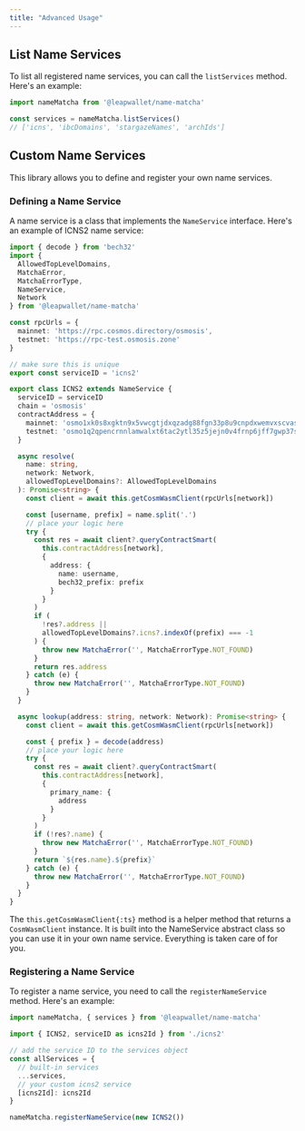 ```yaml
---
title: "Advanced Usage"
---
```


## List Name Services

To list all registered name services, you can call the `listServices` method. Here's an example:

```ts filename="index.ts"
import nameMatcha from '@leapwallet/name-matcha'

const services = nameMatcha.listServices()
// ['icns', 'ibcDomains', 'stargazeNames', 'archIds']
```

## Custom Name Services

This library allows you to define and register your own name services.

### Defining a Name Service

A name service is a class that implements the `NameService` interface. Here's an example of ICNS2 name service:

```ts filename="icns2.ts"
import { decode } from 'bech32'
import {
  AllowedTopLevelDomains,
  MatchaError,
  MatchaErrorType,
  NameService,
  Network
} from '@leapwallet/name-matcha'

const rpcUrls = {
  mainnet: 'https://rpc.cosmos.directory/osmosis',
  testnet: 'https://rpc-test.osmosis.zone'
}

// make sure this is unique
export const serviceID = 'icns2'

export class ICNS2 extends NameService {
  serviceID = serviceID
  chain = 'osmosis'
  contractAddress = {
    mainnet: 'osmo1xk0s8xgktn9x5vwcgtjdxqzadg88fgn33p8u9cnpdxwemvxscvast52cdd',
    testnet: 'osmo1q2qpencrnnlamwalxt6tac2ytl35z5jejn0v4frnp6jff7gwp37sjcnhu5'
  }

  async resolve(
    name: string,
    network: Network,
    allowedTopLevelDomains?: AllowedTopLevelDomains
  ): Promise<string> {
    const client = await this.getCosmWasmClient(rpcUrls[network])

    const [username, prefix] = name.split('.')
    // place your logic here
    try {
      const res = await client?.queryContractSmart(
        this.contractAddress[network],
        {
          address: {
            name: username,
            bech32_prefix: prefix
          }
        }
      )
      if (
        !res?.address ||
        allowedTopLevelDomains?.icns?.indexOf(prefix) === -1
      ) {
        throw new MatchaError('', MatchaErrorType.NOT_FOUND)
      }
      return res.address
    } catch (e) {
      throw new MatchaError('', MatchaErrorType.NOT_FOUND)
    }
  }

  async lookup(address: string, network: Network): Promise<string> {
    const client = await this.getCosmWasmClient(rpcUrls[network])

    const { prefix } = decode(address)
    // place your logic here
    try {
      const res = await client?.queryContractSmart(
        this.contractAddress[network],
        {
          primary_name: {
            address
          }
        }
      )
      if (!res?.name) {
        throw new MatchaError('', MatchaErrorType.NOT_FOUND)
      }
      return `${res.name}.${prefix}`
    } catch (e) {
      throw new MatchaError('', MatchaErrorType.NOT_FOUND)
    }
  }
}
```

The `this.getCosmWasmClient{:ts}` method is a helper method that returns a `CosmWasmClient` instance. It is built into the NameService abstract class so you can use it in your own name service. Everything is taken care of for you.

### Registering a Name Service

To register a name service, you need to call the `registerNameService` method. Here's an example:

```ts filename="index.ts"
import nameMatcha, { services } from '@leapwallet/name-matcha'

import { ICNS2, serviceID as icns2Id } from './icns2'

// add the service ID to the services object
const allServices = {
  // built-in services
  ...services,
  // your custom icns2 service
  [icns2Id]: icns2Id
}

nameMatcha.registerNameService(new ICNS2())
```
